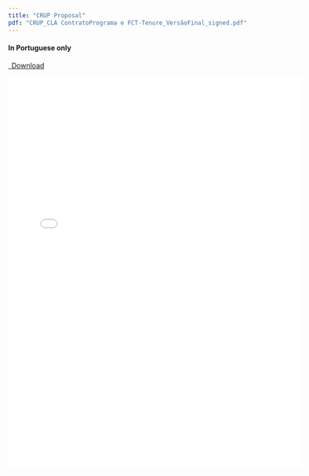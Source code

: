```yaml
---
title: "CRUP Proposal"
pdf: "CRUP_CLA ContratoPrograma e FCT-Tenure_VersãoFinal_signed.pdf"
---
```


#### In Portuguese only

```{=html}
<p class="text-left">
  <a class="btn btn-primary btn-lg doc-download" href="crup.pdf" target="_blank">
    <i class="fa-solid fa-file-arrow-down"></i>&ensp;Download
  </a>
</p>

<div class="embed-container">
  <iframe src="crup.pdf" style="border: 0.5px" width="600" height="800"></iframe>
</div>
```

